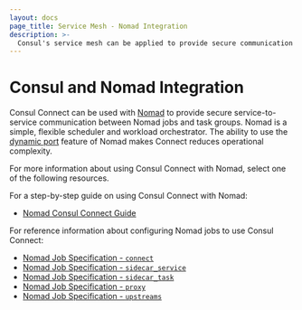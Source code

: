 ```yaml
---
layout: docs
page_title: Service Mesh - Nomad Integration
description: >-
  Consul's service mesh can be applied to provide secure communication between services managed by Nomad's scheduler and orchestrator functions, including Nomad jobs and task groups. Use the guide and reference documentation to learn more.
---
```


# Consul and Nomad Integration

Consul Connect can be used with [Nomad](https://www.nomadproject.io) to provide
secure service-to-service communication between Nomad jobs and task groups.
Nomad is a simple, flexible scheduler and workload orchestrator. The ability to
use the [dynamic port](https://www.nomadproject.io/docs/job-specification/network#dynamic-ports)
feature of Nomad makes Connect reduces operational complexity.

For more information
about using Consul Connect with Nomad, select one of the following resources.

For a step-by-step guide on using Consul Connect with Nomad:

- [Nomad Consul Connect Guide](https://nomadproject.io/docs/integrations/consul-connect)

For reference information about configuring Nomad jobs to use Consul Connect:

- [Nomad Job Specification - `connect`](https://www.nomadproject.io/docs/job-specification/connect)
- [Nomad Job Specification - `sidecar_service`](https://www.nomadproject.io/docs/job-specification/sidecar_service)
- [Nomad Job Specification - `sidecar_task`](https://www.nomadproject.io/docs/job-specification/sidecar_task)
- [Nomad Job Specification - `proxy`](https://www.nomadproject.io/docs/job-specification/proxy)
- [Nomad Job Specification - `upstreams`](https://www.nomadproject.io/docs/job-specification/upstreams)
